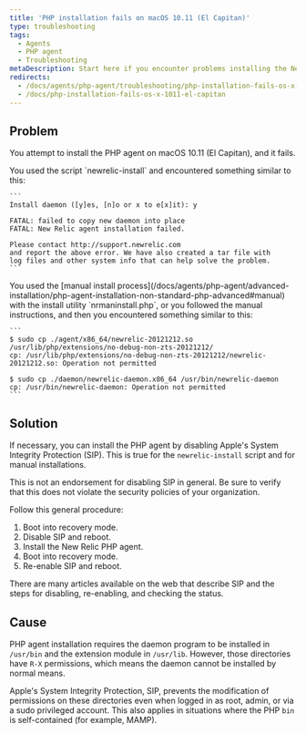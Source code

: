 ```yaml
---
title: 'PHP installation fails on macOS 10.11 (El Capitan)'
type: troubleshooting
tags:
  - Agents
  - PHP agent
  - Troubleshooting
metaDescription: Start here if you encounter problems installing the New Relic agent for PHP on macOS v10.11 El Capitan.
redirects:
  - /docs/agents/php-agent/troubleshooting/php-installation-fails-os-x-1011-el-capitan
  - /docs/php-installation-fails-os-x-1011-el-capitan
---
```


## Problem

You attempt to install the PHP agent on macOS 10.11 (El Capitan), and it fails.

<CollapserGroup>
  <Collapser title="Failure with the install script">
    You used the script `newrelic-install` and encountered something similar to this:

    ```
    Install daemon ([y]es, [n]o or x to e[x]it): y

    FATAL: failed to copy new daemon into place
    FATAL: New Relic agent installation failed.

    Please contact http://support.newrelic.com
    and report the above error. We have also created a tar file with
    log files and other system info that can help solve the problem.
    ```
  </Collapser>

  <Collapser title="Failure with the manual install process">
    You used the [manual install process](/docs/agents/php-agent/advanced-installation/php-agent-installation-non-standard-php-advanced#manual) with the install utility `nrmaninstall.php`, or you followed the manual instructions, and then you encountered something similar to this:

    ```
    $ sudo cp ./agent/x86_64/newrelic-20121212.so /usr/lib/php/extensions/no-debug-non-zts-20121212/
    cp: /usr/lib/php/extensions/no-debug-non-zts-20121212/newrelic-20121212.so: Operation not permitted

    $ sudo cp ./daemon/newrelic-daemon.x86_64 /usr/bin/newrelic-daemon
    cp: /usr/bin/newrelic-daemon: Operation not permitted
    ```
  </Collapser>
</CollapserGroup>

## Solution

If necessary, you can install the PHP agent by disabling Apple's System Integrity Protection (SIP). This is true for the `newrelic-install` script and for manual installations.

<Callout variant="caution">
  This is not an endorsement for disabling SIP in general. Be sure to verify that this does not violate the security policies of your organization.
</Callout>

Follow this general procedure:

1. Boot into recovery mode.
2. Disable SIP and reboot.
3. Install the New Relic PHP agent.
4. Boot into recovery mode.
5. Re-enable SIP and reboot.

There are many articles available on the web that describe SIP and the steps for disabling, re-enabling, and checking the status.

## Cause

PHP agent installation requires the daemon program to be installed in `/usr/bin` and the extension module in `/usr/lib`. However, those directories have `R-X` permissions, which means the daemon cannot be installed by normal means.

Apple's System Integrity Protection, SIP, prevents the modification of permissions on these directories even when logged in as root, admin, or via a sudo privileged account. This also applies in situations where the PHP `bin` is self-contained (for example, MAMP).